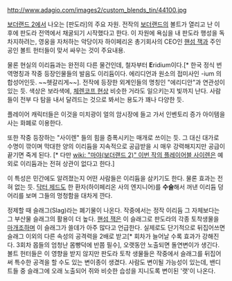 {{{Insert non-formatted text here}}}http://www.adagio.com/images2/custom_blends_tin/44100.jpg

[[보더랜드 2]]에서 나오는 [판도라]의 주요 자원. 전작의 [[보더랜드]]의 볼트가 열리고 난 이후에 판도라 전역에서 채굴되기 시작했다고 한다. 이 자원에 욕심을 내 판도라 행성을 독차지하려는, 영웅을 자처하는 악당이자 하이페리온 총기회사의 CEO인 [[핸섬 잭]]과 주인공인 볼트 헌터들이 맞서 싸우는 것이 주요내용.

물론 현실의 이리듐과는 완전히 다른 물건인데, 철자부터 '''E'''ridium이다.[* 한국 정식 번역명칭과 작중 등장인물들의 발음도 이리듐이다. 에리디언과 원소의 접미사인 -ium 의 합성어인듯. ~~헷갈리게~~]. 전작에 등장한 외계인들의 명칭인 "에리디안"과 연관성이 있는 듯. 색상은 보라색에, [[체렌코프 현상]] 비슷한 거라도 일으키는지 빛까지 난다. 사람들이 전부 다 탐을 내서 달려드는 것으로 봐서는 용도가 꽤나 다양한 듯.

플레이어 캐릭터들은 이것을 미치광이 얼의 암시장에 들고 가서 인벤토리 증가 아이템을 사는 화폐로 이용한다.

또한 작중 등장하는 "사이렌" 들의 힘을 증폭시키는 매개로 쓰이는 듯. 그 대신 대가로 수명이 깎이며 막대한 양의 이리듐을 지속적으로 공급받을 시 매우 강력해지지만 공급이 끝기면 죽게 된다. [* 다만 [[wiki: "마야(보더랜드 2)" 이번 작의 플레이어블 사이렌]]은 예외로 이리듐과는 전혀 상관이 없다고 한다.]

이 특성은 민간에도 알려졌는지 어떤 사람들은 이리듐을 삼키기도 한다. 물론 효과는 전혀 없는 듯. [[닥터 제드]]도 한 환자(하이페리온 사의 엔지니어)를 '''수술'''해서 꺼낸 이리듐 덩어리를 보며 그들의 멍청함을 대차게 깐다.

정제할 때 슬래그(Slag)라는 폐기물이 나온다. 작중에서는 정작 이리듐 그 자체보다는 그 부산물 슬래그의 활용이 더 높다. [[핸섬 잭]]은 이 슬래그로 판도라의 각종 토착생물을 [[마개조]]하며 이 슬래그가 쓸데가 아주 많다고 언급한다. 실제로도 단기적으로 뒤집어쓰면 슬래그 이외의 다른 속성의 공격력을 2배로 받고[* 회차가 늘어날 수록 효과가 강해진다. 3회차 몹들의 엄청난 몸빵덕에 반쯤 필수], 오랫동안 노출되면 돌연변이가 생긴다. 볼트 헌터들은 이 영향을 받지 않지만 판도라 토착 생물들은 작중에서 슬래그를 뒤집어써 특수한 공격을 할 수도 있는 변이종이 생겼다. 사람도 변이될 가능성이 있는데, 밴디트들 중 슬래그에 오래 노출되어 쥐와 비슷한 습성을 지니도록 변이된 '랫'이 나온다.
